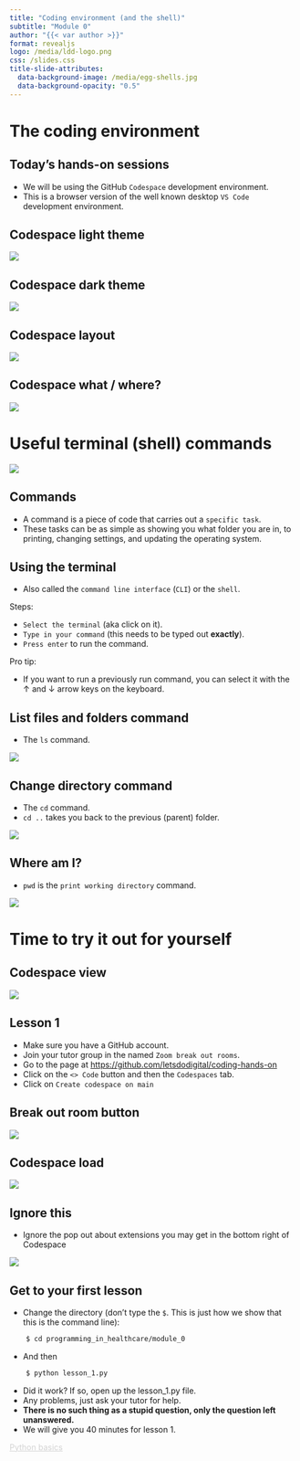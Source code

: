 ```yaml
---
title: "Coding environment (and the shell)"
subtitle: "Module 0"
author: "{{< var author >}}"
format: revealjs
logo: /media/ldd-logo.png
css: /slides.css
title-slide-attributes:
  data-background-image: /media/egg-shells.jpg
  data-background-opacity: "0.5"
---
```


# The coding environment {background-image="/media/bamboo-woods.jpg" background-opacity="0.2"}

## Today's hands-on sessions {background-image="/media/bamboo-woods.jpg" background-opacity="0.2"}

- We will be using the GitHub `Codespace` development environment.
- This is a browser version of the well known desktop `VS Code` development environment.

## <span class="hide-title">Codespace light theme</span>

![](/media/codespace-light-theme-1.png){.absolute top=0 left=0 width="max" height="max" fig-alt="Codespace light theme screen shot"}

## <span class="hide-title">Codespace dark theme</span>

![](/media/codespace-dark-theme.png){.absolute top=0 left=0 width="max" height="max" fig-alt="Codespace dark theme screen shot"}

## <span class="hide-title">Codespace layout</span>

![](/media/codespace-description.png){.absolute top=0 left=0 width="max" height="max" fig-alt="Codespace layout"}

## <span class="hide-title">Codespace what / where?</span>

![](/media/codespace-what-where.png){.absolute top=0 left=0 width="max" height="max" fig-alt="Codespace layout with areas highlighted"}

# Useful terminal (shell) commands

![](/media/the-shell.png){.bordered fig-align="center" width="max" height="max" fig-alt="Screen shot of the command line"}

## Commands {background-image="/media/command-button.jpg" background-opacity="0.2"}

- A command is a piece of code that carries out a `specific task`.
- These tasks can be as simple as showing you what folder you are in, to printing, changing settings, and updating the operating system.

## Using the terminal {.smaller}

- Also called the `command line interface` (`CLI`) or the `shell`.

Steps:

- `Select the terminal` (aka click on it).
- `Type in your command` (this needs to be typed out **exactly**).
- `Press enter` to run the command.

Pro tip:

- If you want to run a previously run command, you can select it with the &#8593; and
  &#8595; arrow keys on the keyboard.

## List files and folders command

- The `ls` command.

![](/media/command-ls.png){.bordered fig-align="center" width="max" height="max" fig-alt="Screen shot of running 'ls' in the command line"}

## Change directory command

- The `cd` command.
- `cd ..` takes you back to the previous (parent) folder.

![](/media/command-cd.png){.bordered fig-align="center" width="max" height="max" fig-alt="Screen shot of running 'cd' in the command line"}

## Where am I?

- `pwd` is the `print working directory` command.

![](/media/command-pwd.png){.bordered fig-align="center" width="max" height="max" fig-alt="Screen shot of running 'pwd' in the command line"}

# Time to try it out for yourself{background-image="/media/dive-into-lake.jpg" background-opacity="0.2"}

## <span class="hide-title">Codespace view</span>

![](/media/lesson-1-screenshot.png){.absolute top=0 left=0 width="max" height="max" fig-alt="Screen shot of Codespace"}

## Lesson 1 {.smaller}

- Make sure you have a GitHub account.
- Join your tutor group in the named `Zoom break out rooms`.
- Go to the page at [https://github.com/letsdodigital/coding-hands-on](https://github.com/letsdodigital/coding-hands-on)
- Click on the `<> Code` button and then the `Codespaces` tab.
- Click on `Create codespace on main`

## <span class="hide-title">Break out room button</span>

![](/media/breakout-room-button.png){.absolute top=0 left=0 width="max" height="max" fig-alt="Screen shot of the breakout room button in Zoom"}

## <span class="hide-title">Codespace load</span>

![](/media/github-repo-module-1-hands-on.png){.absolute top=0 left=0 width="max" height="max" fig-alt="Screen shot of Github website with arrows showing how to start up Codespace"}

## Ignore this

- Ignore the pop out about extensions you may get in the bottom right of Codespace

![](/media/python-extension.png){fig-alt="Screenshot of python extensions pop out"}

## Get to your first lesson {.smaller}

- Change the directory (don't type the `$`. This is just how we show that this is the command line):

```.bash
    $ cd programming_in_healthcare/module_0
```

- And then

```.bash
    $ python lesson_1.py
```

- Did it work? If so, open up the lesson_1.py file.
- Any problems, just ask your tutor for help.
- **There is no such thing as a stupid question, only the question left unanswered.**
- We will give you 40 minutes for lesson 1.

```{=html}
<div class="bottom-right">
    <a href="https://letsdodigital.org/learn/learn-python/module-0/3-python-basics.html" style="color: lightgrey;">Python basics</a>
</div>
```
